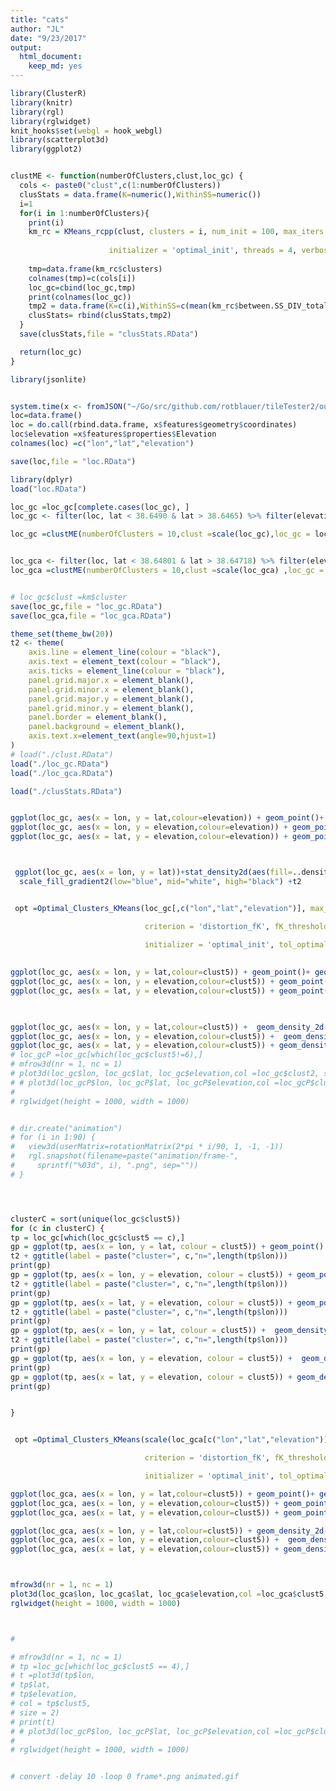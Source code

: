 ```yaml
---
title: "cats"
author: "JL"
date: "9/23/2017"
output: 
  html_document: 
    keep_md: yes
---
```


```r
library(ClusterR)
library(knitr)
library(rgl)
library(rglwidget)
knit_hooks$set(webgl = hook_webgl)
library(scatterplot3d)
library(ggplot2)


clustME <- function(numberOfClusters,clust,loc_gc) {
  cols <- paste0("clust",c(1:numberOfClusters))
  clusStats = data.frame(K=numeric(),WithinSS=numeric())
  i=1
  for(i in 1:numberOfClusters){
    print(i)
    km_rc = KMeans_rcpp(clust, clusters = i, num_init = 100, max_iters = 1000, 
                      
                      initializer = 'optimal_init', threads = 4, verbose = T)
    
    tmp=data.frame(km_rc$clusters)
    colnames(tmp)=c(cols[i])
    loc_gc=cbind(loc_gc,tmp)
    print(colnames(loc_gc))
    tmp2 = data.frame(K=c(i),WithinSS=c(mean(km_rc$between.SS_DIV_total.SS)))
    clusStats= rbind(clusStats,tmp2)
  }
  save(clusStats,file = "clusStats.RData")

  return(loc_gc)
}
```

```r
library(jsonlite)


system.time(x <- fromJSON("~/Go/src/github.com/rotblauer/tileTester2/out.json"))
loc=data.frame()
loc = do.call(rbind.data.frame, x$features$geometry$coordinates)
loc$elevation =x$features$properties$Elevation
colnames(loc) =c("lon","lat","elevation")

save(loc,file = "loc.RData")
```

```r
library(dplyr)
load("loc.RData")

loc_gc =loc_gc[complete.cases(loc_gc), ]
loc_gc <- filter(loc, lat < 38.6490 & lat > 38.6465) %>% filter(elevation>100&lon > -90.2785& lon < -90.274)

loc_gc =clustME(numberOfClusters = 10,clust =scale(loc_gc),loc_gc = loc_gc )


loc_gca <- filter(loc, lat < 38.64801 & lat > 38.64718) %>% filter(elevation>157.1710&lon > -90.27612& lon < -90.2756&elevation<175.171)
loc_gca =clustME(numberOfClusters = 10,clust =scale(loc_gca) ,loc_gc = loc_gca )


# loc_gc$clust =km$cluster
save(loc_gc,file = "loc_gc.RData")
save(loc_gca,file = "loc_gca.RData")


```



```r

theme_set(theme_bw(20))
t2 <- theme(
    axis.line = element_line(colour = "black"),
    axis.text = element_text(colour = "black"),
    axis.ticks = element_line(colour = "black"),
    panel.grid.major.x = element_blank(),
    panel.grid.minor.x = element_blank(),
    panel.grid.major.y = element_blank(),
    panel.grid.minor.y = element_blank(),
    panel.border = element_blank(),
    panel.background = element_blank(),
    axis.text.x=element_text(angle=90,hjust=1)
)
# load("./clust.RData")
load("./loc_gc.RData")
load("./loc_gca.RData")

load("./clusStats.RData")


ggplot(loc_gc, aes(x = lon, y = lat,colour=elevation)) + geom_point()+ geom_density_2d()+t2
ggplot(loc_gc, aes(x = lon, y = elevation,colour=elevation)) + geom_point()+ geom_density_2d()+t2
ggplot(loc_gc, aes(x = lat, y = elevation,colour=elevation)) + geom_point()+ geom_density_2d()+t2



 ggplot(loc_gc, aes(x = lon, y = lat))+stat_density2d(aes(fill=..density..), geom="raster", contour=FALSE) +
  scale_fill_gradient2(low="blue", mid="white", high="black") +t2


 opt =Optimal_Clusters_KMeans(loc_gc[,c("lon","lat","elevation")], max_clusters = 15, plot_clusters = T,

                              criterion = 'distortion_fK', fK_threshold = 0.85,

                              initializer = 'optimal_init', tol_optimal_init = 0.2)
 
 
ggplot(loc_gc, aes(x = lon, y = lat,colour=clust5)) + geom_point()+ geom_density_2d()+t2
ggplot(loc_gc, aes(x = lon, y = elevation,colour=clust5)) + geom_point()+ geom_density_2d()+t2
ggplot(loc_gc, aes(x = lat, y = elevation,colour=clust5)) + geom_point()+ geom_density_2d()+t2


 
ggplot(loc_gc, aes(x = lon, y = lat,colour=clust5)) +  geom_density_2d()+t2
ggplot(loc_gc, aes(x = lon, y = elevation,colour=clust5)) +  geom_density_2d()+t2
ggplot(loc_gc, aes(x = lat, y = elevation,colour=clust5)) + geom_density_2d()+t2
# loc_gcP =loc_gc[which(loc_gc$clust5!=6),]
# mfrow3d(nr = 1, nc = 1)
# plot3d(loc_gc$lon, loc_gc$lat, loc_gc$elevation,col =loc_gc$clust2, size=2 )
# # plot3d(loc_gcP$lon, loc_gcP$lat, loc_gcP$elevation,col =loc_gcP$clust5 )
# 
# rglwidget(height = 1000, width = 1000)


# dir.create("animation")
# for (i in 1:90) {
#   view3d(userMatrix=rotationMatrix(2*pi * i/90, 1, -1, -1))
#   rgl.snapshot(filename=paste("animation/frame-",
#     sprintf("%03d", i), ".png", sep=""))
# }




clusterC = sort(unique(loc_gc$clust5))
for (c in clusterC) {
tp = loc_gc[which(loc_gc$clust5 == c),]
gp = ggplot(tp, aes(x = lon, y = lat, colour = clust5)) + geom_point() + geom_density_2d() +
t2 + ggtitle(label = paste("cluster=", c,"n=",length(tp$lon)))
print(gp)
gp = ggplot(tp, aes(x = lon, y = elevation, colour = clust5)) + geom_point() + geom_density_2d() +
t2 + ggtitle(label = paste("cluster=", c,"n=",length(tp$lon)))
print(gp)
gp = ggplot(tp, aes(x = lat, y = elevation, colour = clust5)) + geom_point() + geom_density_2d() +
t2 + ggtitle(label = paste("cluster=", c,"n=",length(tp$lon)))
print(gp)
gp = ggplot(tp, aes(x = lon, y = lat, colour = clust5)) +  geom_density_2d() +
t2 + ggtitle(label = paste("cluster=", c,"n=",length(tp$lon)))
print(gp)
gp = ggplot(tp, aes(x = lon, y = elevation, colour = clust5)) +  geom_density_2d() + t2 + ggtitle(label = paste("cluster=", c,"n=",length(tp$lon)))
print(gp)
gp = ggplot(tp, aes(x = lat, y = elevation, colour = clust5)) + geom_density_2d() + t2 + ggtitle(label = paste("cluster=", c,"n=",length(tp$lon)))
print(gp)


}


 opt =Optimal_Clusters_KMeans(scale(loc_gca[c("lon","lat","elevation")]), max_clusters = 15, plot_clusters = T,

                              criterion = 'distortion_fK', fK_threshold = 0.85,

                              initializer = 'optimal_init', tol_optimal_init = 0.2)

ggplot(loc_gca, aes(x = lon, y = lat,colour=clust5)) + geom_point()+ geom_density_2d()+t2
ggplot(loc_gca, aes(x = lon, y = elevation,colour=clust5)) + geom_point()+ geom_density_2d()+t2
ggplot(loc_gca, aes(x = lat, y = elevation,colour=clust5)) + geom_point()+ geom_density_2d()+t2

ggplot(loc_gca, aes(x = lon, y = lat,colour=clust5)) + geom_density_2d()+t2
ggplot(loc_gca, aes(x = lon, y = elevation,colour=clust5)) +  geom_density_2d()+t2
ggplot(loc_gca, aes(x = lat, y = elevation,colour=clust5)) + geom_density_2d()+t2



mfrow3d(nr = 1, nc = 1)
plot3d(loc_gca$lon, loc_gca$lat, loc_gca$elevation,col =loc_gca$clust5, size=2 )
rglwidget(height = 1000, width = 1000)



# 

# mfrow3d(nr = 1, nc = 1)
# tp =loc_gc[which(loc_gc$clust5 == 4),]
# t =plot3d(tp$lon,
# tp$lat,
# tp$elevation,
# col = tp$clust5,
# size = 2)
# print(t)
# # plot3d(loc_gcP$lon, loc_gcP$lat, loc_gcP$elevation,col =loc_gcP$clust5 )
# 
# rglwidget(height = 1000, width = 1000)


# convert -delay 10 -loop 0 frame*.png animated.gif
```

